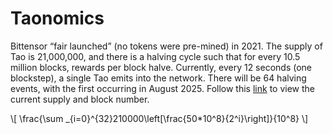 # Taonomics

Bittensor “fair launched” (no tokens were pre-mined) in 2021. The supply of Tao
is 21,000,000, and there is a halving cycle such that for every 10.5 million
blocks, rewards per block halve. Currently, every 12 seconds (one blockstep), a
single Tao emits into the network. There will be 64 halving events, with the
first occurring in August 2025. Follow this
[link](https://explorer.finney.opentensor.ai/#/explorer) to view the current
supply and block number.

\\[ \frac{\sum _{i=0}^{32}210000\left[\frac{50*10^8}{2^i}\right]}{10^8} \\]
